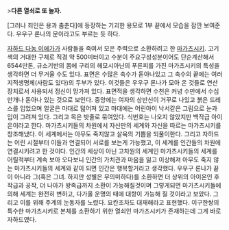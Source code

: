 >'''다른 열쇠로 또 놀자.'''


[그러나 죄인은 용과 춤춘다]에 등장하는 기괴한 용모로 1부 끝에서 모습을 잠깐 보여준다. 우우구 론나의 문이라고도 부르는 듯 하다.

[[자하드 다농 이에가]]가 사람들을 죽여서 모은 주력으로 소환하려고 한 [[마가츠시키]]. 
고기색의 거대한 구체로 직경 약 500미터이고 수분이 주요구성성분이어도 단순계산해서 6544만톤, 규소기반의 몸에 구리의 헤모시아닌의 푸른피를 가진 마가츠시키의 특성을 생각하면 더 무거울 수도 있다. 표면은 수많은 촉수가 돋아나있고 그 촉수의 끝에는 여러 지적생명체(사람도 있다)의 두부가 있다. 이것들은 우우구 론나가 모아 온 것들로 연산장치로서 사용되서 정신이 망가져 있다. 표면적을 생각하면 수천은 커녕 수만에서 수십만개나 돋아나 있는 것으로 보인다. 중앙에는 여자의 상반신이 거꾸로 나있고 붉은 드레스를 입었으며 얼굴은 마대로 덢어져 있고 마대에는 어린아이 낙서같은 그림으로 눈과 입이 그려져 있다. 그리고 목은 밧줄로 묶여있다. 
식번호는 나오지 않았지만 백작급 아이온이라고 한다. 마가츠시키들의 차원에서 자신만의 세계와 자신을 따르는 마가츠시키를 창조해냈다. 이 세계에서는 아무도 죽지않고 살육의 기쁨을 되풀이한다. 그리고 자하드는 어린 시절부터 이들과 연결되어 서로를 보는게 가능했고, 이 세계를 인간들의 차원에 연결시키려고 한 것이다. 인간의 세상이 아닌 고차원의 세계인 마가츠시키들의 세계를 어릴적부터 계속 보아 오다보니 인간의 가치관과 마음을 잃고 이상해져 아무도 죽지 않는 마가츠시키들의 세계와 같이 되면 인간은 행복할거라고 생각했다. 우우구 론나가 끝이 아니라 그(혹은 그녀. 하지만 성별은 무의미하다)를 소환하면 더 상위의 아이온인 후작급과 공작, 더 나아가 왕족급까지 소환이 가능해질것이며 그렇게되면 마가츠시키들에 의해 세계는 완전히 변하고, 다가올 운명의 때에 대항이 가능해 질 것이라고 보았다. 그리고 이를 위해 주계의 눈동자를 노렸다. 요칸조차도 대재해라고 표현했다. 이구한쌍의 특수한 마가츠시키로 본체를 소환하기 위한 열쇠인 마가츠시키가 존재하는데 그게 바로 자하드였다.
